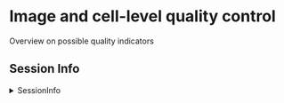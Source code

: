 # Image and cell-level quality control

Overview on possible quality indicators

## Session Info

<details>
   <summary>SessionInfo</summary>
   
```r
sessionInfo()
```
</details>